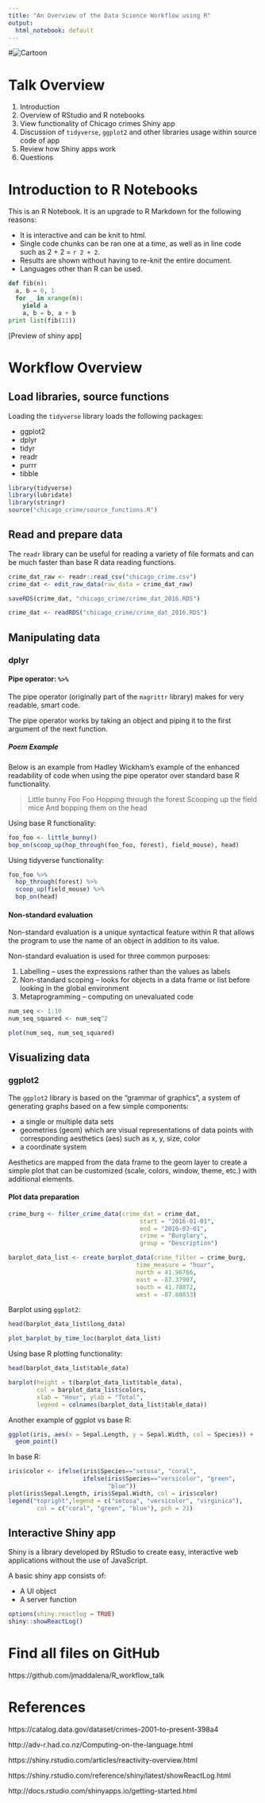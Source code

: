 ```yaml
---
title: "An Overview of the Data Science Workflow using R"
output:
  html_notebook: default
---
```


#![Cartoon](cartoon.jpg)

# Talk Overview

1. Introduction
2. Overview of RStudio and R notebooks
3. View functionality of Chicago crimes Shiny app
4. Discussion of `tidyverse`, `ggplot2` and other libraries usage 
within source code of app
5. Review how Shiny apps work
6. Questions

# Introduction to R Notebooks

This is an R Notebook. It is an upgrade to R Markdown for the following reasons:

* It is interactive and can be knit to html.
* Single code chunks can be ran one at a time, as well as in line code such as 2 + 2 = `r 2 + 2`. 
* Results are shown without having to re-knit the entire document. 
* Languages other than R can be used.

```python
def fib(n):
  a, b = 0, 1
  for _ in xrange(n):
    yield a
    a, b = b, a + b
print list(fib(11))

```

[Preview of shiny app] 

# Workflow Overview

## Load libraries, source functions

Loading the `tidyverse` library loads the following packages:

* ggplot2
* dplyr
* tidyr
* readr
* purrr
* tibble

```r
library(tidyverse)
library(lubridate)
library(stringr)
source("chicago_crime/source_functions.R")
```

## Read and prepare data

The `readr` library can be useful for reading a variety of file formats and can be much faster than base R data reading functions. 

```r
crime_dat_raw <- readr::read_csv("chicago_crime.csv")
crime_dat <- edit_raw_data(raw_data = crime_dat_raw)

saveRDS(crime_dat, "chicago_crime/crime_dat_2016.RDS")
```

```r
crime_dat <- readRDS("chicago_crime/crime_dat_2016.RDS")
```


## Manipulating data

### dplyr

#### Pipe operator: `%>%`

The pipe operator (originally part of the `magrittr` library)  makes for very readable, smart code. 

The pipe operator works by taking an object and piping it to the first argument of the next function. 

##### Poem Example

Below is an example from Hadley Wickham's example of the enhanced readability of code when using the pipe operator over standard base R functionality.

> Little bunny Foo Foo
Hopping through the forest
Scooping up the field mice
And bopping them on the head

Using base R functionality:
```r
foo_foo <- little_bunny()
bop_on(scoop_up(hop_through(foo_foo, forest), field_mouse), head)
```

Using tidyverse functionality:
```r
foo_foo %>%
  hop_through(forest) %>%
  scoop_up(field_mouse) %>%
  bop_on(head)
```

#### Non-standard evaluation

Non-standard evaluation is a unique syntactical feature within R that allows the program to use the name of an object in addition to its value. 

Non-standard evaluation is used for three common purposes:

1. Labelling -- uses the expressions rather than the values as labels
2. Non-standard scoping -- looks for objects in a data frame or list before looking in the global environment
3. Metaprogramming -- computing on unevaluated code


```r
num_seq <- 1:10
num_seq_squared <- num_seq^2

plot(num_seq, num_seq_squared)
```

## Visualizing data

### ggplot2

The `ggplot2` library is based on the "grammar of graphics", a system of generating graphs based on a few simple components:

* a single or multiple data sets
* geometries (geom) which are visual representations of data points with corresponding aesthetics (aes) such as x, y, size, color
* a coordinate system

Aesthetics are mapped from the data frame to the geom layer to create a simple plot that can be customized (scale, colors, window, theme, etc.) with additional elements. 

#### Plot data preparation 

```r
crime_burg <- filter_crime_data(crime_dat = crime_dat, 
                                     start = "2016-01-01", 
                                     end = "2016-03-01", 
                                     crime = "Burglary", 
                                     group = "Description")

barplot_data_list <- create_barplot_data(crime_filter = crime_burg, 
                                    time_measure = "hour", 
                                    north = 41.96766,
                                    east = -87.37907,
                                    south = 41.78872,
                                    west = -87.88033)
```

Barplot using `ggplot2`:

```r
head(barplot_data_list$long_data)
```


```r
plot_barplot_by_time_loc(barplot_data_list)
```

Using base R plotting functionality:

```r
head(barplot_data_list$table_data)
```

```r
barplot(height = t(barplot_data_list$table_data), 
        col = barplot_data_list$colors,
        xlab = "Hour", ylab = "Total", 
        legend = colnames(barplot_data_list$table_data))
```

Another example of ggplot vs base R:

```r
ggplot(iris, aes(x = Sepal.Length, y = Sepal.Width, col = Species)) + 
  geom_point()
```

In base R:

```r
iris$color <- ifelse(iris$Species=="setosa", "coral", 
                     ifelse(iris$Species=="versicolor", "green",
                            "blue"))
plot(iris$Sepal.Length, iris$Sepal.Width, col = iris$color)
legend("topright",legend = c("setosa", "versicolor", "virginica"),
        col = c("coral", "green", "blue"), pch = 21)

```

## Interactive Shiny app

Shiny is a library developed by RStudio to create easy, interactive web applications without the use of JavaScript. 

A basic shiny app consists of:

* A UI object
* A server function

```r
options(shiny.reactlog = TRUE)
shiny::showReactLog()
```

# Find all files on GitHub 

https://github.com/jmaddalena/R_workflow_talk

# References

https://catalog.data.gov/dataset/crimes-2001-to-present-398a4

http://adv-r.had.co.nz/Computing-on-the-language.html

https://shiny.rstudio.com/articles/reactivity-overview.html 

https://shiny.rstudio.com/reference/shiny/latest/showReactLog.html

http://docs.rstudio.com/shinyapps.io/getting-started.html

